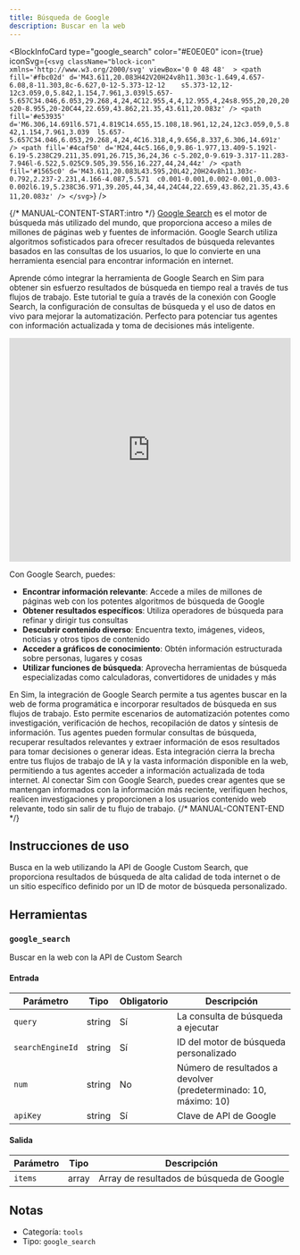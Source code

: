 ```yaml
---
title: Búsqueda de Google
description: Buscar en la web
---
```



<BlockInfoCard 
  type="google_search"
  color="#E0E0E0"
  icon={true}
  iconSvg={`<svg className="block-icon"  xmlns='http://www.w3.org/2000/svg' viewBox='0 0 48 48'  >
      <path
        fill='#fbc02d'
        d='M43.611,20.083H42V20H24v8h11.303c-1.649,4.657-6.08,8-11.303,8c-6.627,0-12-5.373-12-12	s5.373-12,12-12c3.059,0,5.842,1.154,7.961,3.039l5.657-5.657C34.046,6.053,29.268,4,24,4C12.955,4,4,12.955,4,24s8.955,20,20,20	s20-8.955,20-20C44,22.659,43.862,21.35,43.611,20.083z'
      />
      <path
        fill='#e53935'
        d='M6.306,14.691l6.571,4.819C14.655,15.108,18.961,12,24,12c3.059,0,5.842,1.154,7.961,3.039	l5.657-5.657C34.046,6.053,29.268,4,24,4C16.318,4,9.656,8.337,6.306,14.691z'
      />
      <path
        fill='#4caf50'
        d='M24,44c5.166,0,9.86-1.977,13.409-5.192l-6.19-5.238C29.211,35.091,26.715,36,24,36	c-5.202,0-9.619-3.317-11.283-7.946l-6.522,5.025C9.505,39.556,16.227,44,24,44z'
      />
      <path
        fill='#1565c0'
        d='M43.611,20.083L43.595,20L42,20H24v8h11.303c-0.792,2.237-2.231,4.166-4.087,5.571	c0.001-0.001,0.002-0.001,0.003-0.002l6.19,5.238C36.971,39.205,44,34,44,24C44,22.659,43.862,21.35,43.611,20.083z'
      />
    </svg>`}
/>

{/* MANUAL-CONTENT-START:intro */}
[Google Search](https://www.google.com) es el motor de búsqueda más utilizado del mundo, que proporciona acceso a miles de millones de páginas web y fuentes de información. Google Search utiliza algoritmos sofisticados para ofrecer resultados de búsqueda relevantes basados en las consultas de los usuarios, lo que lo convierte en una herramienta esencial para encontrar información en internet.

Aprende cómo integrar la herramienta de Google Search en Sim para obtener sin esfuerzo resultados de búsqueda en tiempo real a través de tus flujos de trabajo. Este tutorial te guía a través de la conexión con Google Search, la configuración de consultas de búsqueda y el uso de datos en vivo para mejorar la automatización. Perfecto para potenciar tus agentes con información actualizada y toma de decisiones más inteligente.

<iframe
  width="100%"
  height="400"
  src="https://www.youtube.com/embed/1B7hV9b5UMQ"
  title="Usa la herramienta de Google Search en Sim"
  frameBorder="0"
  allow="accelerometer; autoplay; clipboard-write; encrypted-media; gyroscope; picture-in-picture"
  allowFullScreen
></iframe>

Con Google Search, puedes:

- **Encontrar información relevante**: Accede a miles de millones de páginas web con los potentes algoritmos de búsqueda de Google
- **Obtener resultados específicos**: Utiliza operadores de búsqueda para refinar y dirigir tus consultas
- **Descubrir contenido diverso**: Encuentra texto, imágenes, videos, noticias y otros tipos de contenido
- **Acceder a gráficos de conocimiento**: Obtén información estructurada sobre personas, lugares y cosas
- **Utilizar funciones de búsqueda**: Aprovecha herramientas de búsqueda especializadas como calculadoras, convertidores de unidades y más

En Sim, la integración de Google Search permite a tus agentes buscar en la web de forma programática e incorporar resultados de búsqueda en sus flujos de trabajo. Esto permite escenarios de automatización potentes como investigación, verificación de hechos, recopilación de datos y síntesis de información. Tus agentes pueden formular consultas de búsqueda, recuperar resultados relevantes y extraer información de esos resultados para tomar decisiones o generar ideas. Esta integración cierra la brecha entre tus flujos de trabajo de IA y la vasta información disponible en la web, permitiendo a tus agentes acceder a información actualizada de toda internet. Al conectar Sim con Google Search, puedes crear agentes que se mantengan informados con la información más reciente, verifiquen hechos, realicen investigaciones y proporcionen a los usuarios contenido web relevante, todo sin salir de tu flujo de trabajo.
{/* MANUAL-CONTENT-END */}

## Instrucciones de uso

Busca en la web utilizando la API de Google Custom Search, que proporciona resultados de búsqueda de alta calidad de toda internet o de un sitio específico definido por un ID de motor de búsqueda personalizado.

## Herramientas

### `google_search`

Buscar en la web con la API de Custom Search

#### Entrada

| Parámetro | Tipo | Obligatorio | Descripción |
| --------- | ---- | ----------- | ----------- |
| `query` | string | Sí | La consulta de búsqueda a ejecutar |
| `searchEngineId` | string | Sí | ID del motor de búsqueda personalizado |
| `num` | string | No | Número de resultados a devolver \(predeterminado: 10, máximo: 10\) |
| `apiKey` | string | Sí | Clave de API de Google |

#### Salida

| Parámetro | Tipo | Descripción |
| --------- | ---- | ----------- |
| `items` | array | Array de resultados de búsqueda de Google |

## Notas

- Categoría: `tools`
- Tipo: `google_search`
